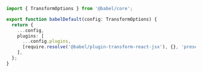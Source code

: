 ```ts
import { TransformOptions } from '@babel/core';

export function babelDefault(config: TransformOptions) {
  return {
    ...config,
    plugins: [
      ...config.plugins,
      [require.resolve('@babel/plugin-transform-react-jsx'), {}, 'preset'],
    ],
  };
}
```